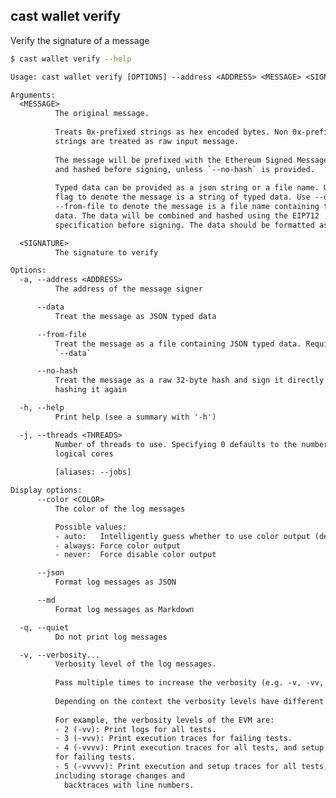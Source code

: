 ## cast wallet verify

Verify the signature of a message

```bash
$ cast wallet verify --help
```

```txt
Usage: cast wallet verify [OPTIONS] --address <ADDRESS> <MESSAGE> <SIGNATURE>

Arguments:
  <MESSAGE>
          The original message.
          
          Treats 0x-prefixed strings as hex encoded bytes. Non 0x-prefixed
          strings are treated as raw input message.
          
          The message will be prefixed with the Ethereum Signed Message header
          and hashed before signing, unless `--no-hash` is provided.
          
          Typed data can be provided as a json string or a file name. Use --data
          flag to denote the message is a string of typed data. Use --data
          --from-file to denote the message is a file name containing typed
          data. The data will be combined and hashed using the EIP712
          specification before signing. The data should be formatted as JSON.

  <SIGNATURE>
          The signature to verify

Options:
  -a, --address <ADDRESS>
          The address of the message signer

      --data
          Treat the message as JSON typed data

      --from-file
          Treat the message as a file containing JSON typed data. Requires
          `--data`

      --no-hash
          Treat the message as a raw 32-byte hash and sign it directly without
          hashing it again

  -h, --help
          Print help (see a summary with '-h')

  -j, --threads <THREADS>
          Number of threads to use. Specifying 0 defaults to the number of
          logical cores
          
          [aliases: --jobs]

Display options:
      --color <COLOR>
          The color of the log messages

          Possible values:
          - auto:   Intelligently guess whether to use color output (default)
          - always: Force color output
          - never:  Force disable color output

      --json
          Format log messages as JSON

      --md
          Format log messages as Markdown

  -q, --quiet
          Do not print log messages

  -v, --verbosity...
          Verbosity level of the log messages.
          
          Pass multiple times to increase the verbosity (e.g. -v, -vv, -vvv).
          
          Depending on the context the verbosity levels have different meanings.
          
          For example, the verbosity levels of the EVM are:
          - 2 (-vv): Print logs for all tests.
          - 3 (-vvv): Print execution traces for failing tests.
          - 4 (-vvvv): Print execution traces for all tests, and setup traces
          for failing tests.
          - 5 (-vvvvv): Print execution and setup traces for all tests,
          including storage changes and
            backtraces with line numbers.
```